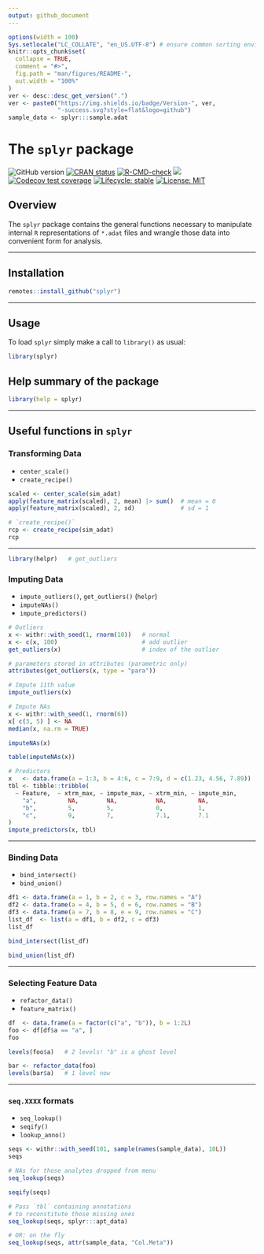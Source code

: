 ```yaml
---
output: github_document
---
```



<!-- README.md is generated from README.Rmd. Please edit that file -->


```r
options(width = 100)
Sys.setlocale("LC_COLLATE", "en_US.UTF-8") # ensure common sorting envir
knitr::opts_chunk$set(
  collapse = TRUE,
  comment = "#>",
  fig.path = "man/figures/README-",
  out.width = "100%"
)
ver <- desc::desc_get_version(".")
ver <- paste0("https://img.shields.io/badge/Version-", ver,
              "-success.svg?style=flat&logo=github")
sample_data <- splyr:::sample.adat
```


# The `splyr` package

<!-- badges: start -->
![GitHub version](`r ver`)
[![CRAN status](http://www.r-pkg.org/badges/version/splyr)](https://cran.r-project.org/package=splyr)
[![R-CMD-check](https://github.com/stufield/splyr/workflows/R-CMD-check/badge.svg)](https://github.com/stufield/splyr/actions)
[![](https://cranlogs.r-pkg.org/badges/grand-total/splyr)](https://cran.r-project.org/package=splyr)
[![Codecov test coverage](https://codecov.io/gh/stufield/splyr/branch/main/graph/badge.svg)](https://app.codecov.io/gh/stufield/splyr?branch=main)
[![Lifecycle: stable](https://img.shields.io/badge/lifecycle-stable-brightgreen.svg)](https://lifecycle.r-lib.org/articles/stages.html#stable)
[![License: MIT](https://img.shields.io/badge/License-MIT-blue.svg)](https://choosealicense.com/licenses/mit/)
<!-- badges: end -->


## Overview

The `splyr` package contains the general functions necessary to manipulate
internal `R` representations of `*.adat` files and wrangle those data into
convenient form for analysis.


----------------


## Installation

```r
remotes::install_github("splyr")
```


----------------


## Usage

To load `splyr` simply make a call to `library()` as usual:

```r
library(splyr)
```


## Help summary of the package

```r
library(help = splyr)
```


-------------


## Useful functions in `splyr`


### Transforming Data

* `center_scale()`
* `create_recipe()`

```r
scaled <- center_scale(sim_adat)
apply(feature_matrix(scaled), 2, mean) |> sum()  # mean = 0
apply(feature_matrix(scaled), 2, sd)             # sd = 1

# `create_recipe()`
rcp <- create_recipe(sim_adat)
rcp
```

-----------


```r
library(helpr)   # get_outliers
```

### Imputing Data

* `impute_outliers()`, `get_outliers()` (`helpr`)
* `imputeNAs()`
* `impute_predictors()`

```r
# Outliers
x <- withr::with_seed(1, rnorm(10))   # normal
x <- c(x, 100)                        # add outlier
get_outliers(x)                       # index of the outlier

# parameters stored in attributes (parametric only)
attributes(get_outliers(x, type = "para"))

# Impute 11th value
impute_outliers(x)

# Impute NAs
x <- withr::with_seed(1, rnorm(6))
x[ c(3, 5) ] <- NA
median(x, na.rm = TRUE)

imputeNAs(x)

table(imputeNAs(x))

# Predictors
x   <- data.frame(a = 1:3, b = 4:6, c = 7:9, d = c(1.23, 4.56, 7.89))
tbl <- tibble::tribble(
  ~ Feature,  ~ xtrm_max, ~ impute_max, ~ xtrm_min, ~ impute_min,
    "a",         NA,        NA,           NA,         NA,
    "b",         5,         5,            0,          1,
    "c",         9,         7,            7.1,        7.1
)
impute_predictors(x, tbl)
```

-----------


### Binding Data

* `bind_intersect()`
* `bind_union()`

```r
df1 <- data.frame(a = 1, b = 2, c = 3, row.names = "A")
df2 <- data.frame(a = 4, b = 5, d = 6, row.names = "B")
df3 <- data.frame(a = 7, b = 8, e = 9, row.names = "C")
list_df  <- list(a = df1, b = df2, c = df3)
list_df

bind_intersect(list_df)

bind_union(list_df)
```

-----------

### Selecting Feature Data

* `refactor_data()`
* `feature_matrix()`

```r
df  <- data.frame(a = factor(c("a", "b")), b = 1:2L)
foo <- df[df$a == "a", ]
foo

levels(foo$a)   # 2 levels! "b" is a ghost level

bar <- refactor_data(foo)
levels(bar$a)   # 1 level now
```

-----------

### `seq.XXXX` formats

* `seq_lookup()`
* `seqify()`
* `lookup_anno()`

```r
seqs <- withr::with_seed(101, sample(names(sample_data), 10L))
seqs

# NAs for those analytes dropped from menu
seq_lookup(seqs)

seqify(seqs)

# Pass `tbl` containing annotations
# to reconstitute those missing ones
seq_lookup(seqs, splyr:::apt_data)

# OR: on the fly
seq_lookup(seqs, attr(sample_data, "Col.Meta"))
```

